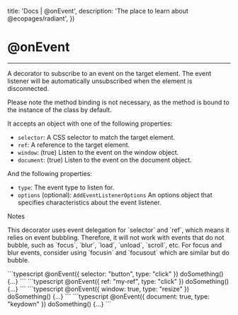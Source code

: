 

  title: 'Docs | @onEvent',
  description: 'The place to learn about @ecopages/radiant',
})

# @onEvent
---

A decorator to subscribe to an event on the target element.
The event listener will be automatically unsubscribed when the element is disconnected.

Please note the method binding is not necessary, as the method is bound to the instance of the class by default.

It accepts an object with one of the following properties:

- `selector`: A CSS selector to match the target element.
- `ref`: A reference to the target element.
- `window`: (true) Listen to the event on the window object.
- `document`: (true) Listen to the event on the document object.

And the following properties:

- `type`: The event type to listen for.
- `options` (optional): `AddEventListenerOptions` An options object that specifies characteristics about the event listener.

<div class="banner banner--info mt-4" role="alert">
  <p class="banner__title">Notes</p>
  <p>This decorator uses event delegation for `selector` and `ref`, which means it relies on event bubbling.
Therefore, it will not work with events that do not bubble, such as `focus`, `blur`, `load`, `unload`, `scroll`, etc.
For focus and blur events, consider using `focusin` and `focusout` which are similar but do bubble.</p>
</div>

<CodeBlock >
```typescript
@onEvent({ selector: "button", type: "click" }) doSomething() {...}
```
</CodeBlock>

<CodeBlock >
```typescript
@onEvent({ ref: "my-ref", type: "click" }) doSomething() {...}
```
</CodeBlock>

<CodeBlock >
```typescript
@onEvent({ window: true, type: "resize" }) doSomething() {...}
```
</CodeBlock>

<CodeBlock >
```typescript
@onEvent({ document: true, type: "keydown" }) doSomething() {...}
```
</CodeBlock>